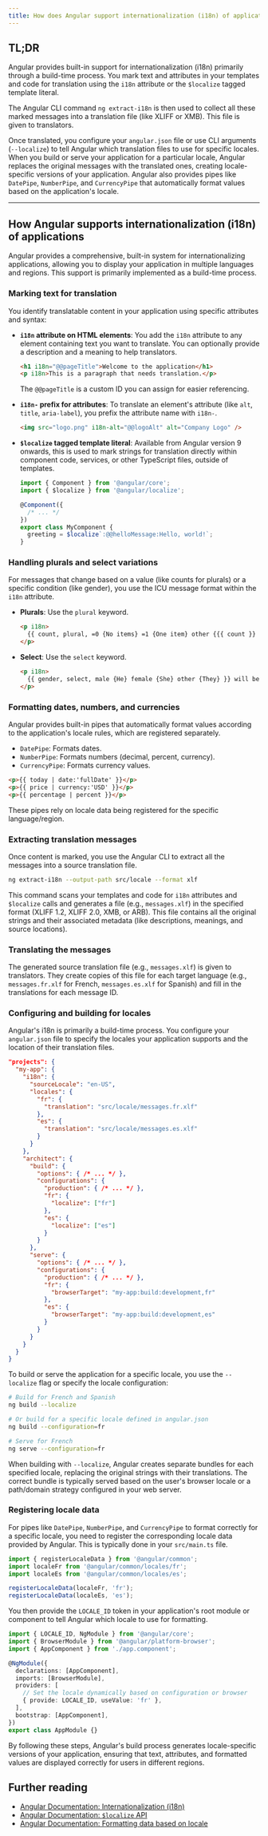 ```yaml
---
title: How does Angular support internationalization (i18n) of applications?
---
```


## TL;DR

Angular provides built-in support for internationalization (i18n) primarily through a build-time process. You mark text and attributes in your templates and code for translation using the `i18n` attribute or the `$localize` tagged template literal.

The Angular CLI command `ng extract-i18n` is then used to collect all these marked messages into a translation file (like XLIFF or XMB). This file is given to translators.

Once translated, you configure your `angular.json` file or use CLI arguments (`--localize`) to tell Angular which translation files to use for specific locales. When you build or serve your application for a particular locale, Angular replaces the original messages with the translated ones, creating locale-specific versions of your application. Angular also provides pipes like `DatePipe`, `NumberPipe`, and `CurrencyPipe` that automatically format values based on the application's locale.

---

## How Angular supports internationalization (i18n) of applications

Angular provides a comprehensive, built-in system for internationalizing applications, allowing you to display your application in multiple languages and regions. This support is primarily implemented as a build-time process.

### Marking text for translation

You identify translatable content in your application using specific attributes and syntax:

- **`i18n` attribute on HTML elements**: You add the `i18n` attribute to any element containing text you want to translate. You can optionally provide a description and a meaning to help translators.

  ```html
  <h1 i18n="@@pageTitle">Welcome to the application</h1>
  <p i18n>This is a paragraph that needs translation.</p>
  ```

  The `@@pageTitle` is a custom ID you can assign for easier referencing.

- **`i18n-` prefix for attributes**: To translate an element's attribute (like `alt`, `title`, `aria-label`), you prefix the attribute name with `i18n-`.

  ```html
  <img src="logo.png" i18n-alt="@@logoAlt" alt="Company Logo" />
  ```

- **`$localize` tagged template literal**: Available from Angular version 9 onwards, this is used to mark strings for translation directly within component code, services, or other TypeScript files, outside of templates.

  ```typescript
  import { Component } from '@angular/core';
  import { $localize } from '@angular/localize';

  @Component({
    /* ... */
  })
  export class MyComponent {
    greeting = $localize`:@@helloMessage:Hello, world!`;
  }
  ```

### Handling plurals and select variations

For messages that change based on a value (like counts for plurals) or a specific condition (like gender), you use the ICU message format within the `i18n` attribute.

- **Plurals**: Use the `plural` keyword.

  ```html
  <p i18n>
    {{ count, plural, =0 {No items} =1 {One item} other {{{ count }} items} }}
  </p>
  ```

- **Select**: Use the `select` keyword.
  ```html
  <p i18n>
    {{ gender, select, male {He} female {She} other {They} }} will be here soon.
  </p>
  ```

### Formatting dates, numbers, and currencies

Angular provides built-in pipes that automatically format values according to the application's locale rules, which are registered separately.

- `DatePipe`: Formats dates.
- `NumberPipe`: Formats numbers (decimal, percent, currency).
- `CurrencyPipe`: Formats currency values.

```html
<p>{{ today | date:'fullDate' }}</p>
<p>{{ price | currency:'USD' }}</p>
<p>{{ percentage | percent }}</p>
```

These pipes rely on locale data being registered for the specific language/region.

### Extracting translation messages

Once content is marked, you use the Angular CLI to extract all the messages into a source translation file.

```bash
ng extract-i18n --output-path src/locale --format xlf
```

This command scans your templates and code for `i18n` attributes and `$localize` calls and generates a file (e.g., `messages.xlf`) in the specified format (XLIFF 1.2, XLIFF 2.0, XMB, or ARB). This file contains all the original strings and their associated metadata (like descriptions, meanings, and source locations).

### Translating the messages

The generated source translation file (e.g., `messages.xlf`) is given to translators. They create copies of this file for each target language (e.g., `messages.fr.xlf` for French, `messages.es.xlf` for Spanish) and fill in the translations for each message ID.

### Configuring and building for locales

Angular's i18n is primarily a build-time process. You configure your `angular.json` file to specify the locales your application supports and the location of their translation files.

```json
"projects": {
  "my-app": {
    "i18n": {
      "sourceLocale": "en-US",
      "locales": {
        "fr": {
          "translation": "src/locale/messages.fr.xlf"
        },
        "es": {
          "translation": "src/locale/messages.es.xlf"
        }
      }
    },
    "architect": {
      "build": {
        "options": { /* ... */ },
        "configurations": {
          "production": { /* ... */ },
          "fr": {
            "localize": ["fr"]
          },
          "es": {
            "localize": ["es"]
          }
        }
      },
      "serve": {
        "options": { /* ... */ },
        "configurations": {
          "production": { /* ... */ },
          "fr": {
            "browserTarget": "my-app:build:development,fr"
          },
          "es": {
            "browserTarget": "my-app:build:development,es"
          }
        }
      }
    }
  }
}
```

To build or serve the application for a specific locale, you use the `--localize` flag or specify the locale configuration:

```bash
# Build for French and Spanish
ng build --localize

# Or build for a specific locale defined in angular.json
ng build --configuration=fr

# Serve for French
ng serve --configuration=fr
```

When building with `--localize`, Angular creates separate bundles for each specified locale, replacing the original strings with their translations. The correct bundle is typically served based on the user's browser locale or a path/domain strategy configured in your web server.

### Registering locale data

For pipes like `DatePipe`, `NumberPipe`, and `CurrencyPipe` to format correctly for a specific locale, you need to register the corresponding locale data provided by Angular. This is typically done in your `src/main.ts` file.

```typescript
import { registerLocaleData } from '@angular/common';
import localeFr from '@angular/common/locales/fr';
import localeEs from '@angular/common/locales/es';

registerLocaleData(localeFr, 'fr');
registerLocaleData(localeEs, 'es');
```

You then provide the `LOCALE_ID` token in your application's root module or component to tell Angular which locale to use for formatting.

```typescript
import { LOCALE_ID, NgModule } from '@angular/core';
import { BrowserModule } from '@angular/platform-browser';
import { AppComponent } from './app.component';

@NgModule({
  declarations: [AppComponent],
  imports: [BrowserModule],
  providers: [
    // Set the locale dynamically based on configuration or browser
    { provide: LOCALE_ID, useValue: 'fr' },
  ],
  bootstrap: [AppComponent],
})
export class AppModule {}
```

By following these steps, Angular's build process generates locale-specific versions of your application, ensuring that text, attributes, and formatted values are displayed correctly for users in different regions.

## Further reading

- [Angular Documentation: Internationalization (i18n)](https://angular.dev/guide/i18n)
- [Angular Documentation: `$localize` API](https://angular.dev/api#angular_localize)
- [Angular Documentation: Formatting data based on locale](https://angular.dev/guide/i18n/format-data-locale)
